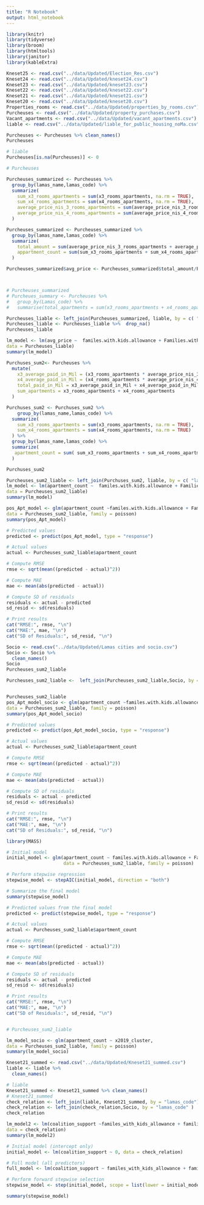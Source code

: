 ```yaml
---
title: "R Notebook"
output: html_notebook
---
```

```r
library(knitr)
library(tidyverse)
library(broom)
library(htmltools)
library(janitor)
library(kableExtra)
```



```r
Kneset25 <- read.csv("../data/Updated/Election_Res.csv")
Kneset24 <- read.csv("../data/Updated/kneset24.csv")
Kneset23 <- read.csv("../data/Updated/kneset23.csv")
Kneset22 <- read.csv("../data/Updated/kneset22.csv")
Kneset21 <- read.csv("../data/Updated/kneset21.csv")
Kneset20 <- read.csv("../data/Updated/kneset20.csv")
Properties_rooms <- read.csv("../data/Updated/properties_by_rooms.csv")
Purcheuses <- read.csv("../data/Updated/property_purchases.csv")
Vacant_apartments <- read.csv("../data/Updated/vacant_apartments.csv")
liable <- read.csv("../data/Updated/liable_for_public_housing_noMa.csv")


```
 
```r
Purcheuses <- Purcheuses %>% clean_names()
Purcheuses
```

 
```r
# liable 
Purcheuses[is.na(Purcheuses)] <- 0

# Purcheuses

Purcheuses_summarized <- Purcheuses %>%
  group_by(lamas_name,lamas_code) %>%
  summarize(
    sum_x3_rooms_apartments = sum(x3_rooms_apartments, na.rm = TRUE),
    sum_x4_rooms_apartments = sum(x4_rooms_apartments, na.rm = TRUE),
    average_price_nis_3_rooms_apartments = sum(average_price_nis_3_rooms_apartments, na.re = TRUE),
    average_price_nis_4_rooms_apartments = sum(average_price_nis_4_rooms_apartments, na.rm = TRUE)
  )

Purcheuses_summarized <- Purcheuses_summarized %>% 
  group_by(lamas_name,lamas_code) %>% 
  summarize(
    total_amount = sum(average_price_nis_3_rooms_apartments + average_price_nis_4_rooms_apartments, na.rm = TRUE),
    appartment_count = sum(sum_x3_rooms_apartments + sum_x4_rooms_apartments)
  )

Purcheuses_summarized$avg_price <- Purcheuses_summarized$total_amount/Purcheuses_summarized$appartment_count



# Purcheuses_summarized
# Purcheues_summary <- Purcheuses %>%
#   group_by(Lamas_code) %>%
#   summarise(total_apartments = sum(x3_rooms_apartments + x4_rooms_apartments))

Purcheuses_liable <- left_join(Purcheuses_summarized, liable, by = c( "lamas_code" = "lamas.code"))
Purcheuses_liable <- Purcheuses_liable %>%  drop_na()
Purcheuses_liable

lm_model <- lm(avg_price ~  familes.with.kids.allowance + Families.with.more.than.4.kids + people.with.general.disability + elederly + kids.with.disabilities,
data = Purcheuses_liable)
summary(lm_model)
```
```r
Purchuses_sum2<- Purcheuses %>%
  mutate(
    x3_average_paid_in_Mil = (x3_rooms_apartments * average_price_nis_3_rooms_apartments) / 1000000,
    x4_average_paid_in_Mil = (x4_rooms_apartments * average_price_nis_4_rooms_apartments) / 1000000,
    total_paid_in_Mil = x3_average_paid_in_Mil + x4_average_paid_in_Mil,
    sum_apartments = x3_rooms_apartments + x4_rooms_apartments
  )

Purchuses_sum2 <- Purchuses_sum2 %>% 
    group_by(lamas_name,lamas_code) %>%
  summarize(
    sum_x3_rooms_apartments = sum(x3_rooms_apartments, na.rm = TRUE),
    sum_x4_rooms_apartments = sum(x4_rooms_apartments, na.rm = TRUE)
  ) %>% 
  group_by(lamas_name,lamas_code) %>%
  summarize(
   apartment_count = sum( sum_x3_rooms_apartments + sum_x4_rooms_apartments)
  )

Purchuses_sum2

Purcheuses_sum2_liable <- left_join(Purchuses_sum2, liable, by = c( "lamas_code" = "lamas.code"))
lm_model <- lm(apartment_count ~  familes.with.kids.allowance + Families.with.more.than.4.kids + people.with.general.disability + elederly + kids.with.disabilities,
data = Purcheuses_sum2_liable)
summary(lm_model)
```
```r
pos_Apt_model <- glm(apartment_count ~familes.with.kids.allowance + Families.with.more.than.4.kids + people.with.general.disability + elederly + kids.with.disabilities,
data = Purcheuses_sum2_liable, family = poisson)
summary(pos_Apt_model)
```
```r
# Predicted values
predicted <- predict(pos_Apt_model, type = "response")

# Actual values
actual <- Purcheuses_sum2_liable$apartment_count

# Compute RMSE
rmse <- sqrt(mean((predicted - actual)^2))

# Compute MAE
mae <- mean(abs(predicted - actual))

# Compute SD of residuals
residuals <- actual - predicted
sd_resid <- sd(residuals)

# Print results
cat("RMSE:", rmse, "\n")
cat("MAE:", mae, "\n")
cat("SD of Residuals:", sd_resid, "\n")

```
```r
Socio <- read.csv("../data/Updated/Lamas cities and socio.csv")
Socio <- Socio %>% 
  clean_names()
Socio
Purcheuses_sum2_liable
```


```r
Purcheuses_sum2_liable <-  left_join(Purcheuses_sum2_liable,Socio, by = "lamas_code" )
```
```r
```


```r
Purcheuses_sum2_liable
pos_Apt_model_socio <- glm(apartment_count ~familes.with.kids.allowance + Families.with.more.than.4.kids + people.with.general.disability + elederly + kids.with.disabilities + x2019_cluster,
data = Purcheuses_sum2_liable, family = poisson)
summary(pos_Apt_model_socio)

# Predicted values
predicted <- predict(pos_Apt_model_socio, type = "response")

# Actual values
actual <- Purcheuses_sum2_liable$apartment_count

# Compute RMSE
rmse <- sqrt(mean((predicted - actual)^2))

# Compute MAE
mae <- mean(abs(predicted - actual))

# Compute SD of residuals
residuals <- actual - predicted
sd_resid <- sd(residuals)

# Print results
cat("RMSE:", rmse, "\n")
cat("MAE:", mae, "\n")
cat("SD of Residuals:", sd_resid, "\n")
```

```r
library(MASS)

# Initial model
initial_model <- glm(apartment_count ~ familes.with.kids.allowance + Families.with.more.than.4.kids + people.with.general.disability + elederly + kids.with.disabilities + x2019_cluster,
                     data = Purcheuses_sum2_liable, family = poisson)

# Perform stepwise regression
stepwise_model <- stepAIC(initial_model, direction = "both")

# Summarize the final model
summary(stepwise_model)

# Predicted values from the final model
predicted <- predict(stepwise_model, type = "response")

# Actual values
actual <- Purcheuses_sum2_liable$apartment_count

# Compute RMSE
rmse <- sqrt(mean((predicted - actual)^2))

# Compute MAE
mae <- mean(abs(predicted - actual))

# Compute SD of residuals
residuals <- actual - predicted
sd_resid <- sd(residuals)

# Print results
cat("RMSE:", rmse, "\n")
cat("MAE:", mae, "\n")
cat("SD of Residuals:", sd_resid, "\n")

```


```r
```
```r
# Purcheuses_sum2_liable

lm_model_socio <- glm(apartment_count ~ x2019_cluster,
data = Purcheuses_sum2_liable, family = poisson)
summary(lm_model_socio)
```


```r
Kneset21_summed <- read.csv("../data/Updated/Kneset21_summed.csv")
liable <- liable %>% 
  clean_names()

# liable
Kneset21_summed <- Kneset21_summed %>% clean_names()
# Kneset21_summed
check_relation <- left_join(liable, Kneset21_summed, by = "lamas_code")
check_relation <- left_join(check_relation,Socio, by = "lamas_code" )
check_relation

lm_model2 <- lm(coalition_support ~familes_with_kids_allowance + families_with_more_than_4_kids + people_with_general_disability + elederly + kids_with_disabilities + x2019_cluster,
data = check_relation)
summary(lm_model2)


```



```r
# Initial model (intercept only)
initial_model <- lm(coalition_support ~ 0, data = check_relation)

# Full model (all predictors)
full_model <- lm(coalition_support ~ familes_with_kids_allowance + families_with_more_than_4_kids + people_with_general_disability + elederly + kids_with_disabilities + x2019_cluster, data = check_relation)

# Perform forward stepwise selection
stepwise_model <- step(initial_model, scope = list(lower = initial_model, upper = full_model), direction = "forward")

summary(stepwise_model)
```


